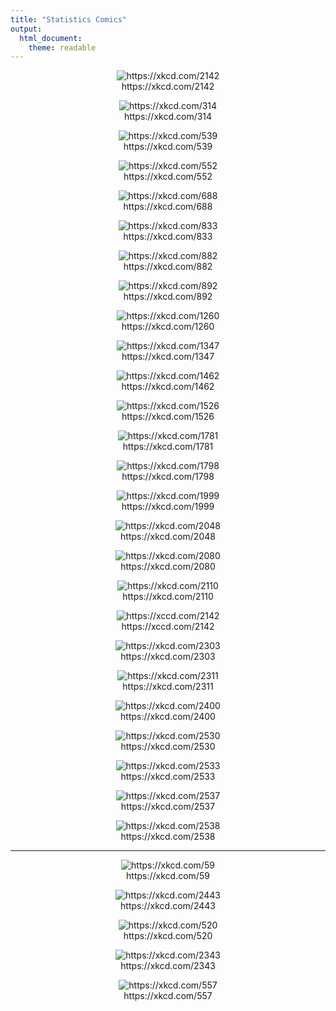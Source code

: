 ---
title: "Statistics Comics"
output: 
  html_document: 
    theme: readable
---

<center>

![https://xkcd.com/2142](http://imgs.xkcd.com/comics/dangerous_fields.png)


![https://xkcd.com/314](http://imgs.xkcd.com/comics/dating_pools.png)

![https://xkcd.com/539](https://imgs.xkcd.com/comics/boyfriend.png)

![https://xkcd.com/552](http://imgs.xkcd.com/comics/correlation.png)

![https://xkcd.com/688](https://imgs.xkcd.com/comics/self_description.png)

![https://xkcd.com/833](https://imgs.xkcd.com/comics/convincing.png)

![https://xkcd.com/882](http://imgs.xkcd.com/comics/significant.png)

![https://xkcd.com/892](http://imgs.xkcd.com/comics/null_hypothesis.png)

![https://xkcd.com/1260](http://imgs.xkcd.com/comics/ld50.png)

![https://xkcd.com/1347](http://imgs.xkcd.com/comics/t_distribution.png)

![https://xkcd.com/1462](https://imgs.xkcd.com/comics/blind_trials.png)

![https://xkcd.com/1526](https://imgs.xkcd.com/comics/placebo_blocker.png)

![https://xkcd.com/1781](http://imgs.xkcd.com/comics/artifacts.png)

![https://xkcd.com/1798](http://imgs.xkcd.com/comics/box_plot.png)

![https://xkcd.com/1999](http://imgs.xkcd.com/comics/selection_effect.png)

![https://xkcd.com/2048](http://imgs.xkcd.com/comics/curve_fitting.png)

![https://xkcd.com/2080](http://imgs.xkcd.com/comics/cohort_and_age_effects.png)

![https://xkcd.com/2110](http://imgs.xkcd.com/comics/error_bars.png)

![https://xccd.com/2142](https://imgs.xkcd.com/comics/dangerous_fields.png)

![https://xkcd.com/2303](https://imgs.xkcd.com/comics/error_types.png)

![https://xkcd.com/2311](http://imgs.xkcd.com/comics/confidence_interval.png)

![https://xkcd.com/2400](https://imgs.xkcd.com/comics/statistics.png)

![https://xkcd.com/2530](https://imgs.xkcd.com/comics/clinical_trials.png)

![https://xkcd.com/2533](https://imgs.xkcd.com/comics/slope_hypothesis_testing.png)

![https://xkcd.com/2537](https://imgs.xkcd.com/comics/painbow_award.png)

![https://xkcd.com/2538](https://imgs.xkcd.com/comics/snack.png)

***

![https://xkcd.com/59](http://imgs.xkcd.com/comics/graduation.jpg)

![https://xkcd.com/2443](https://imgs.xkcd.com/comics/immune_response.png)

![https://xkcd.com/520](https://imgs.xkcd.com/comics/cuttlefish.png)

![https://xkcd.com/2343](https://imgs.xkcd.com/comics/mathematical_symbol_fight.png)

![https://xkcd.com/557](http://imgs.xkcd.com/comics/students.png)

</center>
